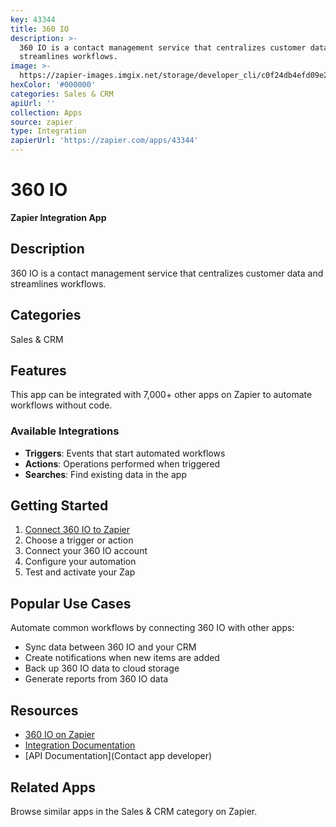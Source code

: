 ```yaml
---
key: 43344
title: 360 IO
description: >-
  360 IO is a contact management service that centralizes customer data and
  streamlines workflows.
image: >-
  https://zapier-images.imgix.net/storage/developer_cli/c0f24db4efd09e24ee1812b092483b86.png?auto=format%2Ccompress&ixlib=python-3.0.0&q=50
hexColor: '#000000'
categories: Sales & CRM
apiUrl: ''
collection: Apps
source: zapier
type: Integration
zapierUrl: 'https://zapier.com/apps/43344'
---
```

# 360 IO

**Zapier Integration App**

## Description

360 IO is a contact management service that centralizes customer data and streamlines workflows.

## Categories

Sales & CRM

## Features

This app can be integrated with 7,000+ other apps on Zapier to automate workflows without code.

### Available Integrations

- **Triggers**: Events that start automated workflows
- **Actions**: Operations performed when triggered
- **Searches**: Find existing data in the app

## Getting Started

1. [Connect 360 IO to Zapier](https://zapier.com/apps/43344)
2. Choose a trigger or action
3. Connect your 360 IO account
4. Configure your automation
5. Test and activate your Zap

## Popular Use Cases

Automate common workflows by connecting 360 IO with other apps:

- Sync data between 360 IO and your CRM
- Create notifications when new items are added
- Back up 360 IO data to cloud storage
- Generate reports from 360 IO data

## Resources

- [360 IO on Zapier](https://zapier.com/apps/43344)
- [Integration Documentation](https://zapier.com/apps/43344/integrations)
- [API Documentation](Contact app developer)

## Related Apps

Browse similar apps in the Sales & CRM category on Zapier.

